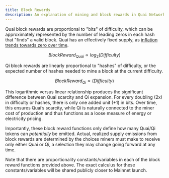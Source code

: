 ```yaml
---
title: Block Rewards
description: An explanation of mining and block rewards in Quai Network.
---
```


Quai block rewards are proportional to "bits" of difficulty, which can be approximately represented by the number of leading zeros in each hash that "finds" a valid block. Quai has an effectively fixed supply, as [inflation trends towards zero over time](/learn/tokenomics/token-dynamics/supply-growth/supply-growth).

$$
Block Reward_{Quai} ∝ log_{2}(Difficulty)
$$

Qi block rewards are linearly proportional to "hashes" of difficulty, or the expected number of hashes needed to mine a block at the current difficulty.

$$
Block Reward_{Qi} ∝ (Difficulty)
$$

This logarithmic versus linear relationship produces the significant difference between Quai scarcity and Qi expansion. For every doubling (2x) in difficulty or hashes, there is only one added unit (+1) in bits. Over time, this ensures Quai’s scarcity, while Qi is naturally connected to the miner cost of production and thus functions as a loose measure of energy or electricity pricing.

Importantly, these block reward functions only define how many Quai/Qi tokens can _potentially_ be emitted. Actual, realized supply emissions from block rewards are determined by the choices miners must make to receive only either Quai or Qi, a selection they may change going forward at any time.

<Note>
	Note that there are proportionality constants/variables in each of the block reward functions provided above. The exact calculus for these
	constants/variables will be shared publicly closer to Mainnet launch.
</Note>
